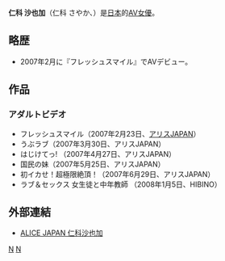 {{AV女優|
|名前=仁科 沙也加
|ふりがな=にしな さやか
|画像ファイル=
|画像コメント=
|別名=Nishina Sayaka
|愛称=
|生年=1987
|生月=12
|生日=11
|出身地={{JPN}}[[東京都|東京都]]
|血液型=O
|時点=
|身長=153
|体重=
|バスト=83
|ウエスト=58
|ヒップ=86
|カップ=D
|身体備考=
|ジャンル=
|モデル内容=
|AV出演期間=2007-
|活動備考=
|他の活動=
|その他=
}} 
'''仁科 沙也加'''（仁科 さやか、{{bd|1987年|12月11日}}）是[[日本|日本]]的[[AV女優|AV女優]]。

== 略歴 ==
* 2007年2月に『フレッシュスマイル』でAVデビュー。

== 作品 ==
=== アダルトビデオ ===
* フレッシュスマイル（2007年2月23日、[[アリスJAPAN|アリスJAPAN]]）
* うぶラブ（2007年3月30日、アリスJAPAN）
* はじけてっ! （2007年4月27日、アリスJAPAN）
* 国民の妹（2007年5月25日、アリスJAPAN）
* 初イカせ！超極限絶頂！（2007年6月29日、アリスJAPAN）
* ラブ＆セックス 女生徒と中年教師 （2008年1月5日、HIBINO）

== 外部連結 ==
* [https://web.archive.org/web/20071218213812/http://www.alicejapan.co.jp/index.php?module=Actress&showgirl_id=107 ALICE JAPAN 仁科沙也加]

{{DEFAULTSORT:にしな さやか}}
[[Category:日本AV女優|N]]
[[Category:東京都出身人物|N]]